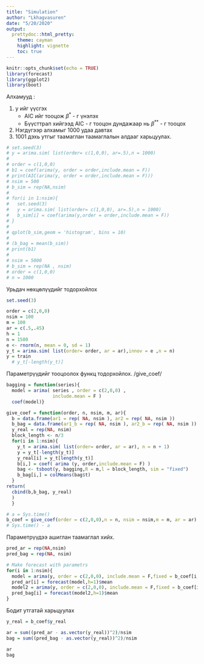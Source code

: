 ```yaml
---
title: "Simulation"
author: "Lkhagvasuren"
date: "5/20/2020"
output:   
  prettydoc::html_pretty:
    theme: cayman
    highlight: vignette
    toc: true
---
```

  
```r
knitr::opts_chunk$set(echo = TRUE)
library(forecast)
library(ggplot2)
library(boot)
```

Алхамууд :

1. y ийг үүсгэх
    + AIC ийг тооцож $\beta^*$ - г үнэлэх
    + Бүүсттрап хийгээд AIC - г тооцон дундажаар нь $\beta^{**}$ - г тооцох
2. Нэгдүгээр алхамыг 1000 удаа давтах
3. 1001 дэхь утгыг таамаглан таамаглалын алдааг харьцуулах.
 
```r

# set.seed(3)
# y = arima.sim( list(order= c(1,0,0), ar=.5),n = 1000)
# 
# order = c(1,0,0)
# b1 = coef(arima(y, order = order,include.mean = F))
# print(AIC(arima(y, order = order,include.mean = F)))
# nsim = 500
# b_sim = rep(NA,nsim)
# 
# for(i in 1:nsim){
#   set.seed(3)
#   y = arima.sim( list(order= c(1,0,0), ar=.5),n = 1000)
#   b_sim[i] = coef(arima(y,order = order,include.mean = F))
# }
# 
# qplot(b_sim,geom = 'histogram', bins = 10)
# 
# (b_bag = mean(b_sim))
# print(b1)
# 
# nsim = 5000
# b_sim = rep(NA , nsim)
# order = c(1,0,0)
# n = 1000
```


Урьдач нөхцөлүүдийг тодорхойлох

```r
set.seed(3)

order = c(2,0,0)
nsim = 100
m = 100
ar = c(.5,.45)
h = 1
n = 1500
e <- rnorm(n, mean = 0, sd = 1)
y_t = arima.sim( list(order= order, ar = ar),innov = e ,n = n)
y = train
  # y_t[-length(y_t)]

```

Параметрүүдийг тооцоолох функц тодорхойлох. /give_coef/

```r

bagging = function(series){
  model = arima( series , order = c(2,0,0) , 
                 include.mean = F )
  coef(model)}

give_coef = function(order, n, nsim, m, ar){
  b = data.frame(ar1 = rep( NA, nsim ), ar2 = rep( NA, nsim ))
  b_bag = data.frame(ar1_b = rep( NA, nsim ), ar2_b = rep( NA, nsim ))
  y_real = rep(NA, nsim)
  block_length <- n/3
  for(i in 1:nsim){
    y_t = arima.sim( list(order= order, ar = ar), n = n + 1)
    y = y_t[-length(y_t)]
    y_real[i] = y_t[length(y_t)]
    b[i,] = coef( arima (y, order,include.mean = F) )
    bag <- tsboot(y, bagging,R = m,l = block_length, sim = "fixed")
    b_bag[i,] = colMeans(bag$t)
  }
return(
  cbind(b,b_bag, y_real)
  )
  }

# a = Sys.time()
b_coef = give_coef(order = c(2,0,0),n = n, nsim = nsim,m = m, ar = ar)
# Sys.time() - a
```


Параметрүүдээ ашиглан таамаглал хийх.

```r
pred_ar = rep(NA,nsim)
pred_bag = rep(NA, nsim)

# Make forecast with parametrs
for(i in 1:nsim){
  model = arima(y, order = c(2,0,0), include.mean = F,fixed = b_coef[i,1:2])
  pred_ar[i] = forecast(model,h=1)$mean
  model2 = arima(y, order = c(2,0,0), include.mean = F,fixed = b_coef[i,3:4])
  pred_bag[i] = forecast(model2,h=1)$mean
}
```


Бодит утгатай харьцуулах

```r
y_real = b_coef$y_real

ar = sum((pred_ar - as.vector(y_real))^2)/nsim
bag = sum((pred_bag - as.vector(y_real))^2)/nsim

```

```r
ar
bag 
```







